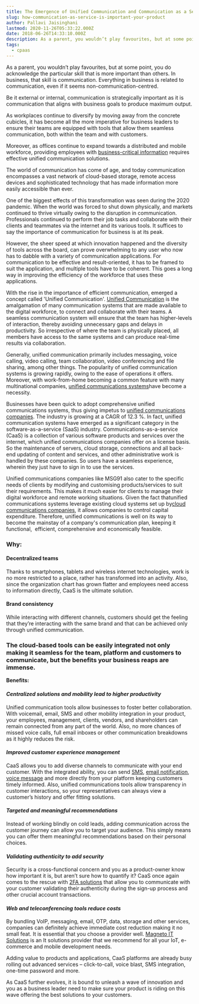 ```yaml
---
title: The Emergence of Unified Communication and Communication as a Service
slug: how-communication-as-service-is-important-your-product
author: Pallavi Jaisinghani
lastmod: 2020-11-26T05:33:22.000Z
date: 2018-06-26T14:33:10.000Z
description: As a parent, you wouldn’t play favourites, but at some point, you do acknowledge the particular skill that is more important than others. In business, that skill is communication. Everything in business is related to communication, even if it seems non-communication-centred.
tags:
  - cpaas
---
```


  


As a parent, you wouldn’t play favourites, but at some point, you do acknowledge the particular skill that is more important than others. In business, that skill is communication. Everything in business is related to communication, even if it seems non-communication-centred.

Be it external or internal, communication is strategically important as it is communication that aligns with business goals to produce maximum output.

As workplaces continue to diversify by moving away from the concrete cubicles, it has become all the more imperative for business leaders to ensure their teams are equipped with tools that allow them seamless communication, both within the team and with customers.

Moreover, as offices continue to expand towards a distributed and mobile workforce, providing employees with [business-critical information](https://msg91.com/) requires effective unified communication solutions.

The world of communication has come of age, and today communication encompasses a vast network of cloud-based storage, remote access devices and sophisticated technology that has made information more easily accessible than ever.   


One of the biggest effects of this transformation was seen during the 2020 pandemic. When the world was forced to shut down physically, and markets continued to thrive virtually owing to the disruption in communication. Professionals continued to perform their job tasks and collaborate with their clients and teammates via the internet and its various tools. It suffices to say the importance of communication for business is at its peak.   


However, the sheer speed at which innovation happened and the diversity of tools across the board, can prove overwhelming to any user who now has to dabble with a variety of communication applications. For communication to be effective and result-oriented, it has to be framed to suit the application, and multiple tools have to be coherent. This goes a long way in improving the efficiency of the workforce that uses these applications.  


With the rise in the importance of efficient communication, emerged a concept called 'Unified Communication'. [Unified Communication](https://msg91.com) is the amalgamation of many communication systems that are made available to the digital workforce, to connect and collaborate with their teams. A seamless communication system will ensure that the team has higher-levels of interaction, thereby avoiding unnecessary gaps and delays in productivity. So irrespective of where the team is physically placed, all members have access to the same systems and can produce real-time results via collaboration.   


Generally, unified communication primarily includes messaging, voice calling, video calling, team collaboration, video conferencing and file sharing, among other things. The popularity of unified communication systems is growing rapidly, owing to the ease of operations it offers. Moreover, with work-from-home becoming a common feature with many multinational companies, [unified communications systems](https://msg91.com)have become a necessity.  


Businesses have been quick to adopt comprehensive unified communications systems, thus giving impetus to [unified communications companies](https://msg91.com/). The industry is growing at a CAGR of 12.3 %. In fact, unified communication systems have emerged as a significant category in the software-as-a-service (SaaS) industry. Communications-as-a-service (CaaS) is a collection of various software products and services over the internet, which unified communications companies offer on a license basis. So the maintenance of servers, cloud storage, connections and all back-end updating of content and services, and other administrative work is handled by these companies. So users have a seamless experience, wherein they just have to sign in to use the services.   


Unified communications companies like MSG91 also cater to the specific needs of clients by modifying and customising products/services to suit their requirements. This makes it much easier for clients to manage their digital workforce and remote working situations. Given the fact thatunified communications systems leverage existing cloud systems set up by[cloud communications companies](https://msg91.com/), it allows companies to control capital expenditure. Therefore, unified communications is well on its way to become the mainstay of a company's communication plan, keeping it functional,  efficient, comprehensive and economically feasible.    


### **Why:**

#### **Decentralized teams**

Thanks to smartphones, tablets and wireless internet technologies, work is no more restricted to a place, rather has transformed into an activity. Also, since the organization chart has grown flatter and employees need access to information directly, CaaS is the ultimate solution.

#### **Brand consistency**

While interacting with different channels, customers should get the feeling that they’re interacting with the same brand and that can be achieved only through unified communication.

### The cloud-based tools can be easily integrated not only making it seamless for the team, platform and customers to communicate, but the benefits your business reaps are immense.

**Benefits:**

#### ***Centralized solutions and mobility lead to higher productivity***

Unified communication tools allow businesses to foster better collaboration. With voicemail, email, SMS and other mobility integration in your product, your employees, management, clients, vendors, and shareholders can remain connected from any part of the world. Also, no more chances of missed voice calls, full email inboxes or other communication breakdowns as it highly reduces the risk.

#### ***Improved customer experience management***

CaaS allows you to add diverse channels to communicate with your end customer. With the integrated ability, you can send [SMS](https://msg91.com/sms/), [email notification](https://msg91.com/email/), [voice message](https://msg91.com/voice/) and more directly from your platform keeping customers timely informed. Also, unified communications tools allow transparency in customer interactions, so your representatives can always view a customer’s history and offer fitting solutions.

#### ***Targeted and meaningful recommendations***

Instead of working blindly on cold leads, adding communication across the customer journey can allow you to target your audience. This simply means you can offer them meaningful recommendations based on their personal choices.

#### ***Validating authenticity to add security***

Security is a cross-functional concern and you as a product-owner know how important it is, but aren’t sure how to quantify it? CaaS once again comes to the rescue with [2FA solutions](https://msg91.com/otp/) that allow you to communicate with your customer validating their authenticity during the sign-up process and other crucial account transactions.

#### ***Web and teleconferencing tools reduce costs***

By bundling VoIP, messaging, email, OTP, data, storage and other services, companies can definitely achieve immediate cost reduction making it no small feat. It is essential that you choose a provider well. [Magneto IT Solutions](https://magnetoitsolutions.com/) is an It solutions provider that we recommend for all your IoT, e-commerce and mobile development needs.

Adding value to products and applications, CaaS platforms are already busy rolling out advanced services – click-to-call, voice blast, SMS integration, one-time password and more.

As CaaS further evolves, it is bound to unleash a wave of innovation and you as a business leader need to make sure your product is riding on this wave offering the best solutions to your customers.

  


